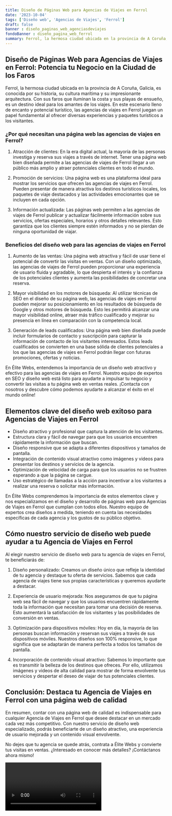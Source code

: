 ```yaml
---
title: Diseño de Páginas Web para Agencias de Viajes en Ferrol
date: '2023-10-04'
tags: ['Diseño web', 'Agencias de Viajes', 'Ferrol']
draft: false
banner : diseño_paginas_web_agenciasdeviajes
fondoBanner : diseño_pagina_web_ferrol
summary: Ferrol, la hermosa ciudad ubicada en la provincia de A Coruña, Galicia, es conocida por su historia, su cultura marítima y su impresionante arquitectura. Con sus faros que iluminan la costa y sus playas de ensueño, es un destino ideal para los amantes de los viajes. En este escenario lleno de encanto y potencial turístico, las agencias de viajes en Ferrol juegan un papel fundamental al ofrecer diversas experiencias y paquetes turísticos a los visitantes.
---
```


## Diseño de Páginas Web para Agencias de Viajes en Ferrol: Potencia tu Negocio en la Ciudad de los Faros

Ferrol, la hermosa ciudad ubicada en la provincia de A Coruña, Galicia, es conocida por su historia, su cultura marítima y su impresionante arquitectura. Con sus faros que iluminan la costa y sus playas de ensueño, es un destino ideal para los amantes de los viajes. En este escenario lleno de encanto y potencial turístico, las agencias de viajes en Ferrol juegan un papel fundamental al ofrecer diversas experiencias y paquetes turísticos a los visitantes.

### ¿Por qué necesitan una página web las agencias de viajes en Ferrol?

1. Atracción de clientes: En la era digital actual, la mayoría de las personas investiga y reserva sus viajes a través de internet. Tener una página web bien diseñada permite a las agencias de viajes de Ferrol llegar a un público más amplio y atraer potenciales clientes en todo el mundo.

2. Promoción de servicios: Una página web es una plataforma ideal para mostrar los servicios que ofrecen las agencias de viajes en Ferrol. Pueden presentar de manera atractiva los destinos turísticos locales, los paquetes de viaje destacados y las actividades emocionantes que se incluyen en cada opción.

3. Información actualizada: Las páginas web permiten a las agencias de viajes de Ferrol publicar y actualizar fácilmente información sobre sus servicios, ofertas especiales, horarios y otros detalles relevantes. Esto garantiza que los clientes siempre estén informados y no se pierdan de ninguna oportunidad de viajar.

### Beneficios del diseño web para las agencias de viajes en Ferrol

1. Aumento de las ventas: Una página web atractiva y fácil de usar tiene el potencial de convertir las visitas en ventas. Con un diseño optimizado, las agencias de viajes de Ferrol pueden proporcionar una experiencia de usuario fluida y agradable, lo que despierta el interés y la confianza de los potenciales clientes y aumenta las posibilidades de concretar una reserva.

2. Mayor visibilidad en los motores de búsqueda: Al utilizar técnicas de SEO en el diseño de su página web, las agencias de viajes en Ferrol pueden mejorar su posicionamiento en los resultados de búsqueda de Google y otros motores de búsqueda. Esto les permitirá alcanzar una mayor visibilidad online, atraer más tráfico cualificado y mejorar su presencia en línea en comparación con la competencia local.

3. Generación de leads cualificados: Una página web bien diseñada puede incluir formularios de contacto y suscripción para capturar la información de contacto de los visitantes interesados. Estos leads cualificados se convierten en una base sólida de clientes potenciales a los que las agencias de viajes en Ferrol podrán llegar con futuras promociones, ofertas y noticias.

En Élite Webs, entendemos la importancia de un diseño web atractivo y efectivo para las agencias de viajes en Ferrol. Nuestro equipo de expertos en SEO y diseño web está listo para ayudarte a impulsar tu negocio y convertir las visitas a tu página web en ventas reales. ¡Contacta con nosotros y descubre cómo podemos ayudarte a alcanzar el éxito en el mundo online!

<GifSeo />

<Cta />

## Elementos clave del diseño web exitoso para Agencias de Viajes en Ferrol

- Diseño atractivo y profesional que captura la atención de los visitantes.
- Estructura clara y fácil de navegar para que los usuarios encuentren rápidamente la información que buscan.
- Diseño responsive que se adapta a diferentes dispositivos y tamaños de pantalla.
- Integración de contenido visual atractivo como imágenes y videos para presentar los destinos y servicios de la agencia.
- Optimización de velocidad de carga para que los usuarios no se frustren esperando a que la página se cargue.
- Uso estratégico de llamadas a la acción para incentivar a los visitantes a realizar una reserva o solicitar más información.

En Élite Webs comprendemos la importancia de estos elementos clave y nos especializamos en el diseño y desarrollo de páginas web para Agencias de Viajes en Ferrol que cumplan con todos ellos. Nuestro equipo de expertos crea diseños a medida, teniendo en cuenta las necesidades específicas de cada agencia y los gustos de su público objetivo.

## Cómo nuestro servicio de diseño web puede ayudar a tu Agencia de Viajes en Ferrol

Al elegir nuestro servicio de diseño web para tu agencia de viajes en Ferrol, te beneficiarás de:

1. Diseño personalizado: Creamos un diseño único que refleje la identidad de tu agencia y destaque tu oferta de servicios. Sabemos que cada agencia de viajes tiene sus propias características y queremos ayudarte a destacar.

2. Experiencia de usuario mejorada: Nos aseguramos de que tu página web sea fácil de navegar y que los usuarios encuentren rápidamente toda la información que necesitan para tomar una decisión de reserva. Esto aumentará la satisfacción de los visitantes y las posibilidades de conversión en ventas.

3. Optimización para dispositivos móviles: Hoy en día, la mayoría de las personas buscan información y reservan sus viajes a través de sus dispositivos móviles. Nuestros diseños son 100% responsive, lo que significa que se adaptarán de manera perfecta a todos los tamaños de pantalla.

4. Incorporación de contenido visual atractivo: Sabemos lo importante que es transmitir la belleza de los destinos que ofreces. Por ello, utilizamos imágenes y videos de alta calidad para mostrar de forma envolvente tus servicios y despertar el deseo de viajar de tus potenciales clientes.

## Conclusión: Destaca tu Agencia de Viajes en Ferrol con una página web de calidad

En resumen, contar con una página web de calidad es indispensable para cualquier Agencia de Viajes en Ferrol que desee destacar en un mercado cada vez más competitivo. Con nuestro servicio de diseño web especializado, podrás beneficiarte de un diseño atractivo, una experiencia de usuario mejorada y un contenido visual envolvente.

No dejes que tu agencia se quede atrás, contrata a Élite Webs y convierte tus visitas en ventas. ¿Interesado en conocer más detalles? ¡Contáctanos ahora mismo!

<Video />

<CtaBot job='Agencias de Viajes' city='Ferrol'/>

<Gmaps query='Ferrol+españa+maps' />